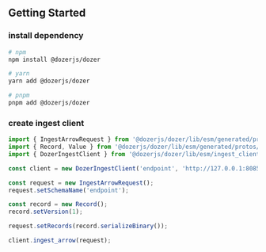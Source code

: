 ## Getting Started

### install dependency
```bash
# npm
npm install @dozerjs/dozer

# yarn
yarn add @dozerjs/dozer

# pnpm
pnpm add @dozerjs/dozer
```

### create ingest client
```typescript
import { IngestArrowRequest } from '@dozerjs/dozer/lib/esm/generated/protos/ingest_pb';
import { Record, Value } from '@dozerjs/dozer/lib/esm/generated/protos/types_pb';
import { DozerIngestClient } from '@dozerjs/dozer/lib/esm/ingest_client';

const client = new DozerIngestClient('endpoint', 'http://127.0.0.1:8085');

const request = new IngestArrowRequest();
request.setSchemaName('endpoint');

const record = new Record();
record.setVersion(1);

request.setRecords(record.serializeBinary());

client.ingest_arrow(request);
```
